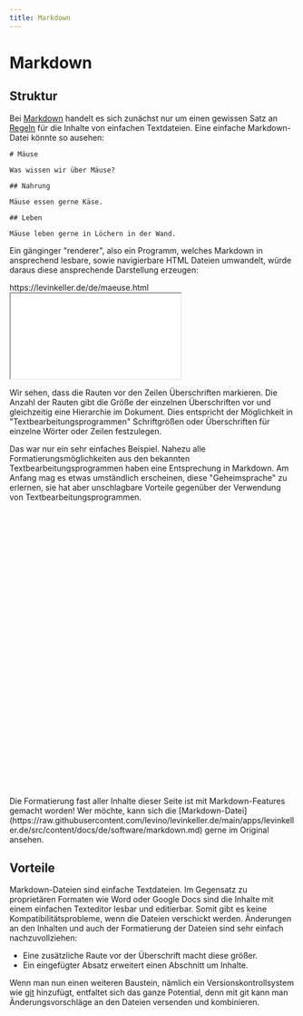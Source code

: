 ```yaml
---
title: Markdown
---
```


# Markdown

## Struktur

Bei [Markdown](https://de.wikipedia.org/wiki/Markdown) handelt es sich zunächst
nur um einen gewissen Satz an [Regeln](https://markdown.de/) für die Inhalte von
einfachen Textdateien. Eine einfache Markdown-Datei könnte so ausehen:

```
# Mäuse

Was wissen wir über Mäuse?

## Nahrung

Mäuse essen gerne Käse.

## Leben

Mäuse leben gerne in Löchern in der Wand.
```

Ein gänginger "renderer", also ein Programm, welches Markdown in ansprechend
lesbare, sowie navigierbare HTML Dateien umwandelt, würde daraus diese
ansprechende Darstellung erzeugen:

<div className="mockup-browser border border-base-300">
  <div className="mockup-browser-toolbar">
    <div className="input border border-base-300">
      https://levinkeller.de/de/maeuse.html
    </div>
  </div>
  <iframe src="/de/maeuse" className="h-96 w-full">
    Schade schade, hier wäre ein interessanter Inhalt, aber ihr Browser
    unterstützt iFrames nicht.
  </iframe>
</div>

Wir sehen, dass die Rauten vor den Zeilen Überschriften markieren. Die Anzahl
der Rauten gibt die Größe der einzelnen Überschriften vor und gleichzeitig eine
Hierarchie im Dokument. Dies entspricht der Möglichkeit in
"Textbearbeitungsprogrammen" Schriftgrößen oder Überschriften für einzelne
Wörter oder Zeilen festzulegen.

Das war nur ein sehr einfaches Beispiel. Nahezu alle Formatierungsmöglichkeiten
aus den bekannten Textbearbeitungsprogrammen haben eine Entsprechung in
Markdown. Am Anfang mag es etwas umständlich erscheinen, diese "Geheimsprache"
zu erlernen, sie hat aber unschlagbare Vorteile gegenüber der Verwendung von
Textbearbeitungsprogrammen.

<div className="alert alert-info">
  <svg
    xmlns="http://www.w3.org/2000/svg"
    fill="none"
    viewBox="0 0 24 24"
    className="h-6 w-6 shrink-0 stroke-info-content"
  >
    <path
      stroke-linecap="round"
      stroke-linejoin="round"
      stroke-width="2"
      d="M13 16h-1v-4h-1m1-4h.01M21 12a9 9 0 11-18 0 9 9 0 0118 0z"
    ></path>
  </svg>
  Die Formatierung fast aller Inhalte dieser Seite ist mit Markdown-Features gemacht
  worden! Wer möchte, kann sich die [Markdown-Datei](https://raw.githubusercontent.com/levino/levinkeller.de/main/apps/levinkeller.de/src/content/docs/de/software/markdown.md)
  gerne im Original ansehen.
</div>

## Vorteile

Markdown-Dateien sind einfache Textdateien. Im Gegensatz zu proprietären
Formaten wie Word oder Google Docs sind die Inhalte mit einem einfachen
Texteditor lesbar und editierbar. Somit gibt es keine Kompatibilitätsprobleme,
wenn die Dateien verschickt werden. Änderungen an den Inhalten und auch der
Formatierung der Dateien sind sehr einfach nachzuvollziehen:

- Eine zusätzliche Raute vor der Überschrift macht diese größer.
- Ein eingefügter Absatz erweitert einen Abschnitt um Inhalte.

Wenn man nun einen weiteren Baustein, nämlich ein Versionskontrollsystem wie
[git](https://de.wikipedia.org/wiki/Git) hinzufügt, entfaltet sich das ganze
Potential, denn mit git kann man Änderungsvorschläge an den Dateien versenden
und kombinieren.
